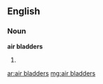 ==English==

===Noun===
'''air bladders'''

# {{plural of|[[air bladder]]}}

[[ar:air bladders]]
[[mg:air bladders]]
